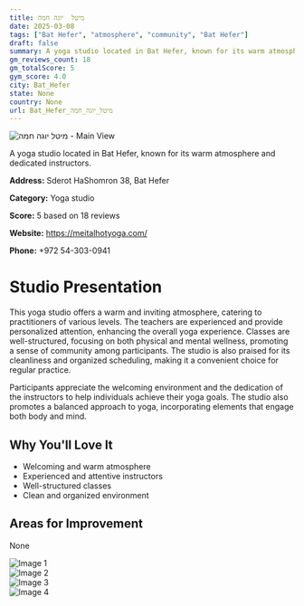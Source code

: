 ```yaml
---
title: מיטל  יוגה חמה
date: 2025-03-08
tags: ["Bat Hefer", "atmosphere", "community", "Bat Hefer"]  
draft: false
summary: A yoga studio located in Bat Hefer, known for its warm atmosphere and dedicated instructors.
gm_reviews_count: 18
gm_totalScore: 5
gym_score: 4.0
city: Bat_Hefer
state: None
country: None
url: Bat_Hefer_מיטל_יוגה_חמה
---
```


<div className="aspect-[16/9] relative my-8">
  <img 
    src="https://streetviewpixels-pa.googleapis.com/v1/thumbnail?panoid=fD_8jWGCSTpQ8koznNilCA&cb_client=maps_sv.tactile.gps&w=203&h=100&yaw=271.0999&pitch=0&thumbfov=100"
    alt="מיטל  יוגה חמה - Main View"
    className="object-cover absolute inset-0 w-full h-full rounded-lg"
  />
</div>

A yoga studio located in Bat Hefer, known for its warm atmosphere and dedicated instructors.

**Address:** Sderot HaShomron 38, Bat Hefer

**Category:** Yoga studio

**Score:** 5 based on 18 reviews

**Website:** https://meitalhotyoga.com/

**Phone:** +972 54-303-0941

# Studio Presentation

This yoga studio offers a warm and inviting atmosphere, catering to practitioners of various levels. The teachers are experienced and provide personalized attention, enhancing the overall yoga experience. Classes are well-structured, focusing on both physical and mental wellness, promoting a sense of community among participants. The studio is also praised for its cleanliness and organized scheduling, making it a convenient choice for regular practice.

Participants appreciate the welcoming environment and the dedication of the instructors to help individuals achieve their yoga goals. The studio also promotes a balanced approach to yoga, incorporating elements that engage both body and mind.

## Why You'll Love It

- Welcoming and warm atmosphere
- Experienced and attentive instructors
- Well-structured classes
- Clean and organized environment

## Areas for Improvement

None

<div className="grid grid-cols-1 xl:grid-cols-2 gap-4 my-8">
<div className="aspect-[4/3] relative"><img src="https://streetviewpixels-pa.googleapis.com/v1/thumbnail?panoid=fD_8jWGCSTpQ8koznNilCA&cb_client=maps_sv.tactile.gps&w=203&h=100&yaw=271.0999&pitch=0&thumbfov=100" alt="Image 1" className="object-cover absolute inset-0 w-full h-full rounded-lg" /></div>
<div className="aspect-[4/3] relative"><img src="https://lh5.googleusercontent.com/p/AF1QipNVCG09Zxo8VYmiyeWHCtCSU9tAKslazfcQ1PWD=w1920-h1080-k-no" alt="Image 2" className="object-cover absolute inset-0 w-full h-full rounded-lg" /></div>
<div className="aspect-[4/3] relative"><img src="https://streetviewpixels-pa.googleapis.com/v1/thumbnail?panoid=fD_8jWGCSTpQ8koznNilCA&cb_client=maps_sv.tactile.gps&w=203&h=100&yaw=271.0999&pitch=0&thumbfov=100" alt="Image 3" className="object-cover absolute inset-0 w-full h-full rounded-lg" /></div>
<div className="aspect-[4/3] relative"><img src="https://lh5.googleusercontent.com/p/AF1QipNVCG09Zxo8VYmiyeWHCtCSU9tAKslazfcQ1PWD=w1920-h1080-k-no" alt="Image 4" className="object-cover absolute inset-0 w-full h-full rounded-lg" /></div>
</div>